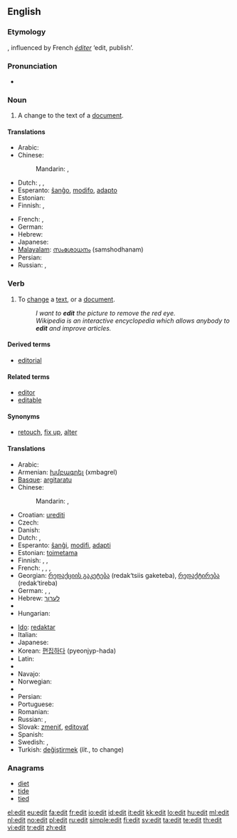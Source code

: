 {{wikipedia|dab=edit}}
{{also|édit|Edit}}
==English==

===Etymology===
{{back-form|editor|nodot=8}}, influenced by French ''[[éditer]]'' ‘edit, publish’.

===Pronunciation===
* {{rhymes|ɛdɪt}}

===Noun===
{{en-noun}}

# A change to the text of a [[document]].

====Translations====
{{trans-top|a change to the text of a document}}
* Arabic: {{t|ar|حرر|tr=Harrara|sc=Arab}}
* Chinese:
*: Mandarin: {{t|cmn|編輯|sc=Hani|xs=Mandarin}},  {{t|cmn|编辑|tr=biānjí|sc=Hani|xs=Mandarin}}
* Dutch: {{t-|nl|wijziging|f}}, {{t+|nl|aanpassing|f}}, {{t+|nl|bewerking|f}}
* Esperanto: [[ŝanĝo]], [[modifo]], [[adapto]]
* Estonian: {{t|et|parandus}}
* Finnish: {{t-|fi|muokkaus}}, {{t+|fi|muutos}}
{{trans-mid}}
* French: {{t+|fr|modification|f}}, {{t+|fr|correction|f}}
* German: {{t+|de|Bearbeitung|f}}
* Hebrew: {{t-|he|עריכה|sc=Hebr}}
* Japanese: {{t|ja|編集|tr=henshū|sc=Jpan}}
* [[Malayalam]]: [[സംശോധനം]] (samshodhanam)
* Persian: {{t|fa|ويرايش|tr=virâyeš|sc=fa-Arab}}
* Russian: {{t+|ru|редакция|f|tr=redákcija|sc=Cyrl}}, {{t|ru|редактирование|n|tr=redaktírovanije|sc=Cyrl}}
{{trans-bottom}}

===Verb===
{{en-verb}}

# To [[change]] a [[text]], or a [[document]].
#: ''I want to '''edit''' the picture to remove the red eye.''
#: ''Wikipedia is an interactive encyclopedia which allows anybody to '''edit''' and improve articles.''

====Derived terms====
* [[editorial]]

====Related terms====
* [[editor]]
* [[editable]]

====Synonyms====
* [[retouch]], [[fix up]], [[alter]]

====Translations====
{{trans-top|to change a text, or a document}}
* Arabic: {{Arab|[[حرر]]}} {{IPAchar|(ħárrara)}}
* Armenian: [[խմբագրել]] (xmbagrel)
* [[Basque]]: [[argitaratu]]
* Chinese:
*: Mandarin: {{t|cmn|編輯|sc=Hani|xs=Mandarin}},  {{t|cmn|编辑|tr=biānjí|sc=Hani|xs=Mandarin}}
* Croatian: [[urediti]]
* Czech: {{t-|cs|editovat}}
* Danish: {{t+|da|redigere}}
* Dutch: {{t+|nl|bewerken}}, {{t+|nl|wijzigen}}
* Esperanto: [[ŝanĝi]], [[modifi]], [[adapti]]
* Estonian: [[toimetama]]
* Finnish: {{t+|fi|muokata}}, {{t+|fi|muuttaa}}, {{t-|fi|editoida}}
* French: {{t+|fr|modifier}}, {{t+|fr|corriger}}, {{t+|fr|rediger}}, {{t+|fr|éditer}}
* Georgian: [[რედაქციის გაკეტება]] (redak‘tsiis gaketeba), [[რედაქტირება]] (redak‘tireba)
* German: {{t+|de|bearbeiten}},  {{t|de|redigieren}},  {{t|de|edieren}}
* Hebrew: [[לערוך]]
* {{trreq|Hindi}}
* Hungarian: {{t+|hu|szerkeszt}}
{{trans-mid}}
* [[Ido]]: [[redaktar]]
* Italian: {{t+|it|redigere}}
* Japanese: {{t-|ja|編集する|tr=henshū-suru|sc=Jpan}}
* Korean: [[편집하다]] (pyeonjyp-hada)
* Latin: {{t+|la|edo|alt=ēdo}}
* {{trreq|Mongolian}}
* Navajo: {{tø|nv|łahgo áshłééh}}
* Norwegian: {{t-|no|redigere}}
* {{trreq|Old English}}
* Persian: {{t-|fa|نشر کردن|sc=fa-Arab|xs=Persian}}
* Portuguese: {{t+|pt|editar}}
* Romanian: {{t-|ro|editare|f}}
* Russian: {{t|ru|редактировать|tr=redaktírovat’|sc=Cyrl}}, {{t+|ru|изменять|tr=izmenját’|sc=Cyrl}}
* Slovak: [[zmeniť]], [[editovať]]
* Spanish: {{t+|es|editar}}
* Swedish: {{t+|sv|redigera}}, {{t+|sv|bearbeta}}
* Turkish: [[değiştirmek]] (''lit.'', to change)
{{trans-bottom}}

===Anagrams===
* [[diet]]
* [[tide]]
* [[tied]]

[[el:edit]]
[[eu:edit]]
[[fa:edit]]
[[fr:edit]]
[[io:edit]]
[[id:edit]]
[[it:edit]]
[[kk:edit]]
[[lo:edit]]
[[hu:edit]]
[[ml:edit]]
[[nl:edit]]
[[no:edit]]
[[pl:edit]]
[[ru:edit]]
[[simple:edit]]
[[fi:edit]]
[[sv:edit]]
[[ta:edit]]
[[te:edit]]
[[th:edit]]
[[vi:edit]]
[[tr:edit]]
[[zh:edit]]
